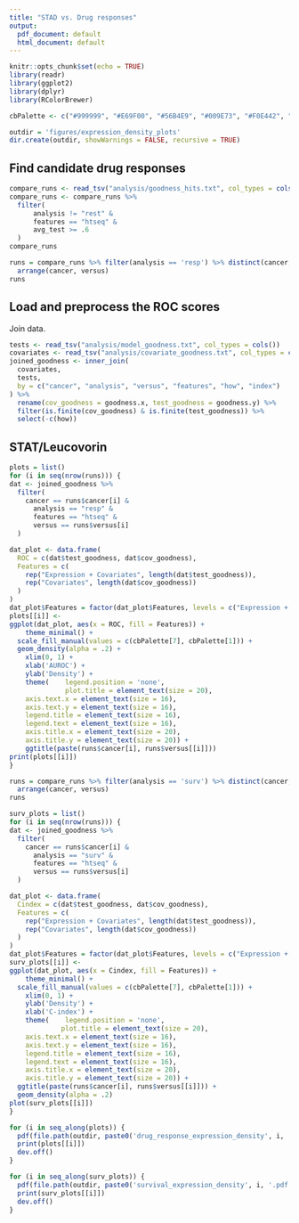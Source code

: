 ```yaml
---
title: "STAD vs. Drug responses"
output:
  pdf_document: default
  html_document: default
---
```


```r
knitr::opts_chunk$set(echo = TRUE)
library(readr)
library(ggplot2)
library(dplyr)
library(RColorBrewer)
```

```r
cbPalette <- c("#999999", "#E69F00", "#56B4E9", "#009E73", "#F0E442", "#0072B2", "#D55E00", "#CC79A7")
```

```r
outdir = 'figures/expression_density_plots'
dir.create(outdir, showWarnings = FALSE, recursive = TRUE)
```

## Find candidate drug responses
```r
compare_runs <- read_tsv("analysis/goodness_hits.txt", col_types = cols())
compare_runs <- compare_runs %>%
  filter(
      analysis != "rest" &
      features == "htseq" &
      avg_test >= .6
  )
compare_runs
```
```r
runs = compare_runs %>% filter(analysis == 'resp') %>% distinct(cancer, versus) %>%
  arrange(cancer, versus)
runs
```


## Load and preprocess the ROC scores
Join data.
```r
tests <- read_tsv("analysis/model_goodness.txt", col_types = cols())
covariates <- read_tsv("analysis/covariate_goodness.txt", col_types = cols())
joined_goodness <- inner_join(
  covariates,
  tests,
  by = c("cancer", "analysis", "versus", "features", "how", "index")
) %>%
  rename(cov_goodness = goodness.x, test_goodness = goodness.y) %>%
  filter(is.finite(cov_goodness) & is.finite(test_goodness)) %>%
  select(-c(how))
```

## STAT/Leucovorin
```r
plots = list()
for (i in seq(nrow(runs))) {
dat <- joined_goodness %>%
  filter(
    cancer == runs$cancer[i] &
      analysis == "resp" &
      features == "htseq" &
      versus == runs$versus[i]
  )

dat_plot <- data.frame(
  ROC = c(dat$test_goodness, dat$cov_goodness),
  Features = c(
    rep("Expression + Covariates", length(dat$test_goodness)),
    rep("Covariates", length(dat$cov_goodness))
  )
)
dat_plot$Features = factor(dat_plot$Features, levels = c("Expression + Covariates", "Covariates"))
plots[[i]] <- 
ggplot(dat_plot, aes(x = ROC, fill = Features)) + 
    theme_minimal() +
  scale_fill_manual(values = c(cbPalette[7], cbPalette[1])) +
  geom_density(alpha = .2) +
    xlim(0, 1) +
    xlab('AUROC') +
    ylab('Density') +
    theme(    legend.position = 'none',
              plot.title = element_text(size = 20),
    axis.text.x = element_text(size = 16),
    axis.text.y = element_text(size = 16),
    legend.title = element_text(size = 16),
    legend.text = element_text(size = 16),
    axis.title.x = element_text(size = 20),
    axis.title.y = element_text(size = 20)) +
    ggtitle(paste(runs$cancer[i], runs$versus[[i]]))
print(plots[[i]])
}
```


```r
runs = compare_runs %>% filter(analysis == 'surv') %>% distinct(cancer, versus) %>%
  arrange(cancer, versus)
runs
```
```r
surv_plots = list()
for (i in seq(nrow(runs))) {
dat <- joined_goodness %>%
  filter(
    cancer == runs$cancer[i] &
      analysis == "surv" &
      features == "htseq" &
      versus == runs$versus[i]
  )

dat_plot <- data.frame(
  Cindex = c(dat$test_goodness, dat$cov_goodness),
  Features = c(
    rep("Expression + Covariates", length(dat$test_goodness)),
    rep("Covariates", length(dat$cov_goodness))
  )
)
dat_plot$Features = factor(dat_plot$Features, levels = c("Expression + Covariates", "Covariates"))
surv_plots[[i]] <-
ggplot(dat_plot, aes(x = Cindex, fill = Features)) + 
    theme_minimal() +
  scale_fill_manual(values = c(cbPalette[7], cbPalette[1])) +
    xlim(0, 1) +
    ylab('Density') +
    xlab('C-index') +
    theme(    legend.position = 'none',
             plot.title = element_text(size = 20),
    axis.text.x = element_text(size = 16),
    axis.text.y = element_text(size = 16),
    legend.title = element_text(size = 16),
    legend.text = element_text(size = 16),
    axis.title.x = element_text(size = 20),
    axis.title.y = element_text(size = 20)) +
  ggtitle(paste(runs$cancer[i], runs$versus[[i]])) +
  geom_density(alpha = .2)
plot(surv_plots[[i]])
}
```

```r
for (i in seq_along(plots)) {
  pdf(file.path(outdir, paste0('drug_response_expression_density', i, '.pdf')))
  print(plots[[i]])
  dev.off()
}
```

```r
for (i in seq_along(surv_plots)) {
  pdf(file.path(outdir, paste0('survival_expression_density', i, '.pdf')))
  print(surv_plots[[i]])
  dev.off()
}
```
